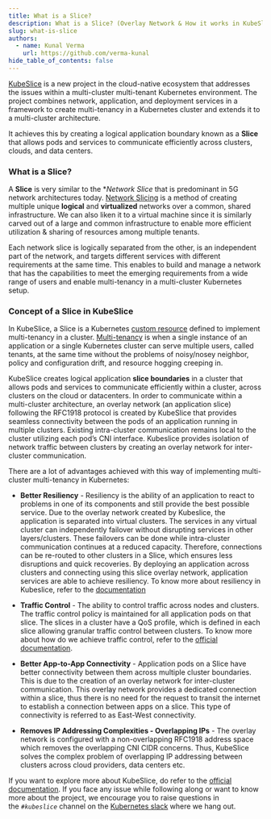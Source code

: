 ```yaml
---
title: What is a Slice?
description: What is a Slice? (Overlay Network & How it works in KubeSlice)
slug: what-is-slice
authors:
  - name: Kunal Verma
    url: https://github.com/verma-kunal
hide_table_of_contents: false
---
```


[KubeSlice](https://kubeslice.io/documentation/open-source/0.3.0) is a new project in the cloud-native ecosystem that addresses the issues within a multi-cluster multi-tenant Kubernetes environment.
The project combines network, application, and deployment services in a framework to create multi-tenancy in a Kubernetes cluster and extends it to a multi-cluster architecture.

It achieves this by creating a logical application boundary known as a **Slice** that allows pods and services to communicate efficiently across clusters, clouds, and data centers.  

### What is a Slice?

A **Slice** is very similar to the **Network Slice* that is predominant in 5G network architectures today. 
[Network Slicing](https://en.wikipedia.org/wiki/5G_network_slicing) is a method of creating multiple unique **logical** and **virtualized** networks over a common, shared infrastructure. 
We can also liken it to a virtual machine since it is similarly carved out of a large and common infrastructure to enable more efficient utilization & sharing of resources among multiple tenants.

Each network slice is logically separated from the other, is an independent part of the network, and targets different services with different requirements at the same time. This enables to build and manage a network that has the capabilities to meet the emerging requirements from a wide range of users and enable multi-tenancy in a multi-cluster Kubernetes setup.

### Concept of a Slice in KubeSlice

In KubeSlice, a Slice is a Kubernetes [custom resource](https://kubernetes.io/docs/concepts/extend-kubernetes/api-extension/custom-resources/) defined to implement multi-tenancy in a cluster. 
[Multi-tenancy](https://kubernetes.io/docs/concepts/security/multi-tenancy/) is when a single instance of an application or a single Kubernetes cluster can serve multiple users, called tenants, at the same time without the problems of noisy/nosey neighbor, policy and configuration drift, and resource hogging creeping in.

KubeSlice creates logical application **slice boundaries** in a cluster that allows pods and services to communicate efficiently within a cluster, across clusters on the cloud or datacenters. In order to communicate within a multi-cluster architecture, an overlay network (an application slice) following the RFC1918 protocol is created by KubeSlice that provides seamless connectivity between the pods of an application running in multiple clusters. Existing intra-cluster communication remains local to the cluster utilizing each pod’s CNI interface. 
Kubeslice provides isolation of network traffic between clusters by creating an overlay network for inter-cluster communication.

There are a lot of advantages achieved with this way of implementing multi-cluster multi-tenancy in Kubernetes:

- **Better Resiliency** - Resiliency is the ability of an application to react to problems in one of its components and still provide the best possible service. Due to the overlay network created by Kubeslice, the application is separated into virtual clusters. The services in any virtual cluster can independently failover without disrupting services in other layers/clusters. These failovers can be done while intra-cluster communication continues at a reduced capacity. Therefore, connections can be re-routed to other clusters in a Slice, which ensures less disruptions and quick recoveries.
By deploying an application across clusters and connecting using this slice overlay network, application services are able to achieve resiliency.
To know more about resiliency in Kubeslice, refer to the [documentation](https://avesha.io/use-case/use-case-resiliency/)

- **Traffic Control** - The ability to control traffic across nodes and clusters. The traffic control policy is maintained for all application pods on that slice. The slices in a cluster have a QoS profile, which is defined in each slice allowing granular traffic control between clusters.
To know more about how do we achieve traffic control, refer to the [official documentation](#).

- **Better App-to-App Connectivity** - Application pods on a Slice have better connectivity between them across multiple cluster boundaries. This is due to the creation of an overlay network for inter-cluster communication. This overlay network provides a dedicated connection within a slice, thus there is no need for the request to transit the internet to establish a connection between apps on a slice. This type of connectivity is referred to as East-West connectivity.

- **Removes IP Addressing Complexities - Overlapping IPs** - The overlay network is configured with a non-overlapping RFC1918 address space which removes the overlapping CNI CIDR concerns. Thus, KubeSlice solves the complex problem of overlapping IP addressing between clusters across cloud providers, data centers etc.

If you want to explore more about KubeSlice, do refer to the [official documentation](https://kubeslice.io/documentation/open-source/0.3.0/). If you face any issue while following along or want to know more about the project, we encourage you to raise questions in the *`#kubeslice`* channel on the [Kubernetes slack](https://slack.k8s.io/) where we hang out.